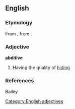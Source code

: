 ==English==

===Etymology===
From {{etyl|la}} {{term|abditivus|abditīvus|removed or separated from|lang=la}}, from {{term|abdo|abdō|hide, conceal|lang=la}}.

===Adjective===
'''abditive'''

# {{rare}} Having the quality of [[hiding]]

===References===
Bailey

[[Category:English adjectives]]